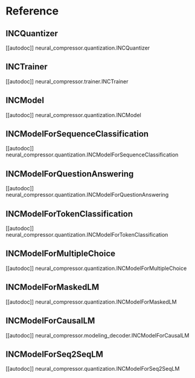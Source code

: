 <!--Copyright 2022 The HuggingFace Team. All rights reserved.
Licensed under the Apache License, Version 2.0 (the "License"); you may not use this file except in compliance with
the License. You may obtain a copy of the License at
http://www.apache.org/licenses/LICENSE-2.0
Unless required by applicable law or agreed to in writing, software distributed under the License is distributed on
an "AS IS" BASIS, WITHOUT WARRANTIES OR CONDITIONS OF ANY KIND, either express or implied. See the License for the
specific language governing permissions and limitations under the License.
-->

# Reference

## INCQuantizer

[[autodoc]] neural_compressor.quantization.INCQuantizer

## INCTrainer

[[autodoc]] neural_compressor.trainer.INCTrainer

## INCModel

[[autodoc]] neural_compressor.quantization.INCModel

## INCModelForSequenceClassification

[[autodoc]] neural_compressor.quantization.INCModelForSequenceClassification

## INCModelForQuestionAnswering

[[autodoc]] neural_compressor.quantization.INCModelForQuestionAnswering

## INCModelForTokenClassification

[[autodoc]] neural_compressor.quantization.INCModelForTokenClassification

## INCModelForMultipleChoice

[[autodoc]] neural_compressor.quantization.INCModelForMultipleChoice

## INCModelForMaskedLM

[[autodoc]] neural_compressor.quantization.INCModelForMaskedLM

## INCModelForCausalLM

[[autodoc]] neural_compressor.modeling_decoder.INCModelForCausalLM

## INCModelForSeq2SeqLM

[[autodoc]] neural_compressor.quantization.INCModelForSeq2SeqLM